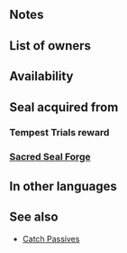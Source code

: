 {{Passive
|name=Spd/Res Catch
|type=A
|exclusive=0
|canUseWeapon={{WeaponList|All}}
|canUseMove={{MoveList|Cavalry,Flying}}
|properties=random_owner
|1name=Spd/Res Catch 1
|alt1name=Spd Res Catch 1
|1tagid=SID_速さ魔防の機先1
|1effect=At start of combat, if foe's HP = 100% or if【Penalty】is active on foe, grants Spd/Res+3 to unit during combat.<br><br>【Penalty】<br>All effects that last "on foe through its next action." Includes penalties inflicted by a skill like Panic or Threaten and negative status effects (preventing counterattacks, restricting movement, or the effects of a skill like Triangle Adept or Guard).
|1cost=60
|1required=-
|1promotionTier=1
|1promotionRarity=4
|2name=Spd/Res Catch 2
|alt2name=Spd Res Catch 2
|2tagid=SID_速さ魔防の機先2
|2effect=At start of combat, if foe's HP = 100% or if【Penalty】is active on foe, grants Spd/Res+4 to unit during combat.<br><br>【Penalty】<br>All effects that last "on foe through its next action." Includes penalties inflicted by a skill like Panic or Threaten and negative status effects (preventing counterattacks, restricting movement, or the effects of a skill like Triangle Adept or Guard).
|2cost=120
|2next=Spd/Res Catch 3
|2promotionTier=1
|2promotionRarity=5
|3name=Spd/Res Catch 3
|alt3name=Spd Res Catch 3
|3tagid=SID_速さ魔防の機先3
|3effect=At start of combat, if foe's HP = 100% or if【Penalty】is active on foe, grants Spd/Res+5 to unit during combat.<br><br>【Penalty】<br>All effects that last "on foe through its next action." Includes penalties inflicted by a skill like Panic or Threaten and negative status effects (preventing counterattacks, restricting movement, or the effects of a skill like Triangle Adept or Guard).
|3cost=240
|3next=-
|4name=Spd/Res Catch 4
|alt4name=Spd Res Catch 4
|4tagid=SID_速さ魔防の機先4
|4effect=At start of combat, if foe's HP = 100% or if【Penalty】is active on foe, grants Spd/Res+7 to unit during combat. At start of combat, if foe's HP = 100% and【Penalty】is active on foe, grants an additional Spd/Res+2 to unit during combat.<br><br>【Penalty】<br>All effects that last "on foe through its next action." Includes penalties inflicted by a skill like Panic or Threaten and negative status effects (preventing counterattacks, restricting movement, or the effects of a skill like Triangle Adept or Guard).
|4cost=300
}}
==Notes==
{{Temporary buffs}}
{{EffectfromPenalty}}
==List of owners==
{{Skill Hero List}}
==Availability==
{{PassiveFocusList}}
{{PassiveDistributionList}}
{{PassiveCombatManualList}}
==Seal acquired from==
===Tempest Trials reward===
{{Tempest Trials seal reward}}
===[[Sacred Seal Forge]]===
{{SealCosts
|seals=Spd/Res Catch 1;Spd/Res Catch 2;Spd/Res Catch 3
|badgeColor=Transparent
|costs1=20;100;20
|costs2=60;200;50
|costs3=400;1000;100
}}
==In other languages==
{{OtherLanguages
|english=Spd/Res Catch
|japanese=速さ魔防の機先
|german=Ges./Res.-Fang
|spanishEU=Captura Vel/Res
|spanishLA=Presa Vel./Res.
|french=Prise Vit/Rés
|italian=Cogli Vel/Res
|chineseTW=速度魔防的先機
|portuguese=Capt. Vel./Res.
}}
==See also==
{{See also skills|cond=Description LIKE '%if foe_s HP%grants Spd/Res+%during combat%' OR Description LIKE '%if%penalty%active on foe%grants Spd/Res+%during combat%'}}
* [[Skill families/A Passives#Catch|Catch Passives]]
{{Passives Navbox|A}}
{{Seals Navbox}}